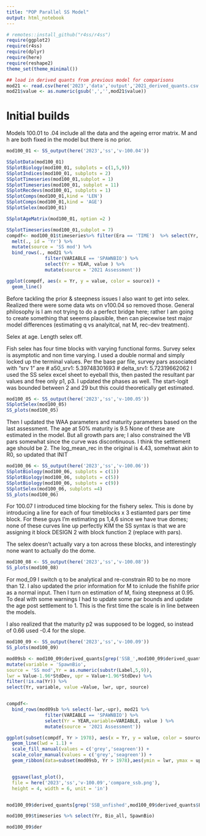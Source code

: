 ```yaml
---
title: "POP Parallel SS Model"
output: html_notebook
---
```


```r
# remotes::install_github("r4ss/r4ss")
require(ggplot2)
require(r4ss)
require(dplyr)
require(here)
require(reshape2)
theme_set(theme_minimal())
```

```r
## load in derived quants from previous model for comparisons
mod21 <- read.csv(here('2023','data','output','2021_derived_quants.csv'))
mod21$value <- as.numeric(gsub(',','',mod21$value))
```

# Initial builds
Models 100.01 to .04 include all the data and the ageing error matrix.
M and h are both fixed in the model but there is no prior.
```r
mod100_01 <- SS_output(here('2023','ss','v-100.04'))

SSplotData(mod100_01)
SSplotBiology(mod100_01, subplots = c(1,5,9))
SSplotIndices(mod100_01, subplots = 2)
SSplotTimeseries(mod100_01,subplot = 1)
SSplotTimeseries(mod100_01, subplot = 11)
SSplotRecdevs(mod100_01, subplots = 1)
SSplotComps(mod100_01,kind = 'LEN')
SSplotComps(mod100_01,kind = 'AGE')
SSplotSelex(mod100_01)

SSplotAgeMatrix(mod100_01, option =2 )

SSplotTimeseries(mod100_01,subplot = 7)
compdf<- mod100_01$timeseries%>% filter(Era == 'TIME')  %>% select(Yr, SpawnBio) %>%
  melt(., id = 'Yr') %>% 
  mutate(source = 'SS mod') %>%
  bind_rows(., mod21 %>% 
              filter(VARIABLE == 'SPAWNBIO') %>%
              select(Yr = YEAR, value ) %>% 
              mutate(source = '2021 Assessment'))

ggplot(compdf, aes(x = Yr, y = value, color = source)) +
  geom_line()

```
 
 Before tackling the prior & steepness issues I also want to get into selex.
 Realized there were some data wts on v100.04 so removed those.
 General philosophy is I am not trying to do a perfect bridge here; rather I am going to create something that seeems
 plausible, then can piecewise test major model differences (estimating q vs analyitcal, nat M, rec-dev treatment).

Selex at age. Length selex off.

Fish selex has four time blocks with varying functional forms.
Survey selex is asymptotic and non time varying. 
I used a double normal and simply locked up the terminal values.
Per the base par file, survey pars associated with "srv 1"
are # a50_srv1: 5.39748301693
# delta_srv1: 5.72319662062
I used the SS selex excel sheet to eyeball this, then pasted the resultant par values and free only p1, p3.
I updated the phases as well. The start-logit was bounded between 2 and 29 but this could theoretically get estimated.

```r
mod100_05 <- SS_output(here('2023','ss','v-100.05'))
SSplotSelex(mod100_05)
SS_plots(mod100_05)
```

Then I updated the WAA parameters and maturity parameters based on the last assessment. 
The age at 50% maturity is 9.5
None of these are estimated in the model.
But all growth pars are; I also constrained the VB pars somewhat since the curve was discontinuous.
I think the settlement age should be 2.
The log_mean_rec in the original is 4.43, somehwat akin to R0, so updated that INIT


 
```r
mod100_06 <- SS_output(here('2023','ss','v-100.06'))
SSplotBiology(mod100_06, subplots = c(1))
SSplotBiology(mod100_06, subplots = c(5))
SSplotBiology(mod100_06, subplots = c(9))
SSplotSelex(mod100_06, subplots =4)
SS_plots(mod100_06)
```

For 100.07 I introduced time blocking for the fishery selex.
This is done by introducing a line for each of four timeblocks x 3 estiamted pars per time block.
For these guys I'm estimating ps 1,4,6 since we have true domes; none of these curves line up perfectly 
KIM the SS syntax is that we are assigning it block DESIGN 2 with block function 2 (replace with pars).

The selex doesn't actually vary a ton across these blocks, and interestingly none want to actually do the dome.

```r
mod100_08 <- SS_output(here('2023','ss','v-100.08'))
SS_plots(mod100_08)
```

For mod_09 I switch q to be analytical and re-constrain R0 to be no more than 12.
I also updated the prior information for M to icnlude the fishlife prior as a normal input.
Then I turn on estimation of M, fixing steepness at 0.95.
To deal with some warnings I had to update some par bounds
and update the age post settlement to 1.
This is the first time the scale is in line between the models.

I also realized that the maturity p2 was supposed to be logged, so instead of 0.66 used -0.4 for the slope.
```r
mod100_09 <- SS_output(here('2023','ss','v-100.09'))
SS_plots(mod100_09)

mod09sb <- mod100_09$derived_quants[grep('SSB_',mod100_09$derived_quants$Label),] %>%  
mutate(variable = 'SpawnBio',
source = 'SS mod',Yr = as.numeric(substr(Label,5,9)),
lwr = Value-1.96*StdDev, upr = Value+1.96*StdDev) %>% 
filter(!is.na(Yr)) %>%
select(Yr, variable, value =Value, lwr, upr, source)


compdf<- 
  bind_rows(mod09sb %>% select(-lwr,-upr), mod21 %>% 
              filter(VARIABLE == 'SPAWNBIO') %>%
              select(Yr = YEAR,variable=VARIABLE, value ) %>% 
              mutate(source = '2021 Assessment'))

ggplot(subset(compdf, Yr > 1978), aes(x = Yr, y = value, color = source, fill = source)) +
  geom_line(lwd = 1.1) +
  scale_fill_manual(values = c('grey','seagreen')) +
  scale_color_manual(values = c('grey','seagreen')) +
  geom_ribbon(data=subset(mod09sb, Yr > 1978),aes(ymin = lwr, ymax = upr), alpha = 0.2)


  ggsave(last_plot(), 
  file = here('2023','ss','v-100.09','compare_ssb.png'),
  height = 4, width = 6, unit = 'in')


mod100_09$derived_quants[grep('SSB_unfished',mod100_09$derived_quants$Label),] 

mod100_09$timeseries %>% select(Yr, Bio_all, SpawnBio)

mod100_09$der
```